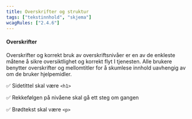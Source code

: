 ```yaml
---
title: Overskrifter og struktur
tags: ["tekstinnhold", "skjema"]
wcagRules: ["2.4.6"]
---
```


#### Overskrifter

Overskrifter og korrekt bruk av overskriftsnivåer er en av de enkleste måtene å sikre oversiktlighet og korrekt flyt I tjenesten. Alle brukere benytter overskrifter og mellomtitler for å skumlese innhold uavhengig av om de bruker hjelpemidler.

✅ Sidetittel skal være `<h1>`

✅ Rekkefølgen på nivåene skal gå ett steg om gangen

✅ Brødtekst skal være `<p>`
